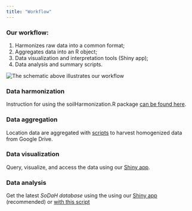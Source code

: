 ```yaml
---
title: "Workflow"
---
```


<!-- Start Writing Below in Markdown -->

### Our workflow: 

1) Harmonizes raw data into a common format; 
2) Aggregates data into an R object;
3) Data visualization and interpretation tools (Shiny app);
4) Data analysis and summary scripts.

![The schematic above illustrates our workflow](images/SynthesisWorkflow_1.png)

~ 

### Data harmonization

Instruction for using the soilHarmonization.R package [can be found here](https://github.com/lter/soilHarmonization).


### Data aggregation 

Location data are aggregated with [scripts](https://github.com/lter/lterwg-som/tree/master/data-aggregation) to harvest homogenized data from Google Drive.


### Data visualization

Query, visualize, and access the data using our [Shiny app](https://cosima.nceas.ucsb.edu/lter-som/).


### Data analysis 

Get the latest _SoDaH database_ using the using our [Shiny app](https://cosima.nceas.ucsb.edu/lter-som/) (recommended) or [with this script](https://github.com/lter/lterwg-som/blob/master/data-processing/get_latest_som.R)
